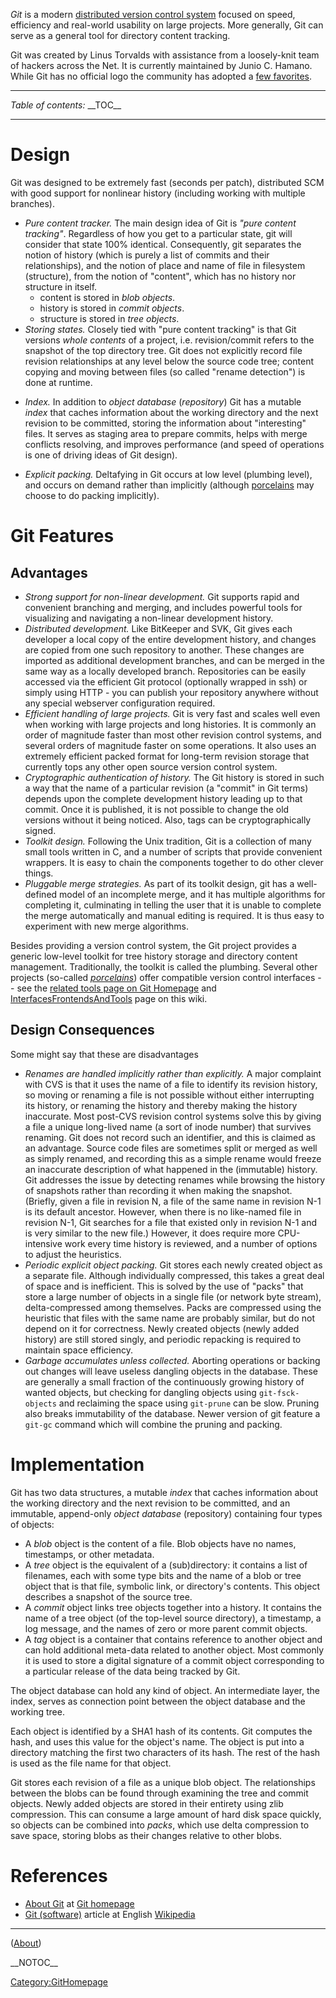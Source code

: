 ''Git'' is a modern [[DistributedSCM|distributed version control system]] focused on speed, efficiency and real-world usability on large projects. More generally, Git can serve as a general tool for directory content tracking.

Git was created by Linus Torvalds with assistance from a loosely-knit team of hackers across the Net.  It is currently maintained by Junio C. Hamano.  While Git has no official logo the community has adopted a [[GitRelatedLogos|few favorites]].

----
''Table of contents:''
__TOC__
----

= Design =
Git was designed to be extremely fast (seconds per patch), distributed SCM with good support for nonlinear history (including working with multiple branches).

* ''Pure content tracker.'' The main design idea of Git is ''"pure content tracking"''. Regardless of how you get to a particular state, git will consider that state 100% identical. Consequently, git separates the notion of history (which is purely a list of commits and their relationships), and the notion of place and name of file in filesystem (structure), from the notion of "content", which has no history nor structure in itself.
** content is stored in ''blob objects''.
** history is stored in ''commit objects''.
** structure is stored in ''tree objects''.
* ''Storing states.'' Closely tied with "pure content tracking" is that Git versions ''whole contents'' of a project, i.e. revision/commit refers to the snapshot of the top directory tree. Git does not explicitly record file revision relationships at any level below the source code tree; content copying and moving between files (so called "rename detection") is done at runtime.
<!-- ## Three tier infrastructure: working directory, index, repository
 -->
* ''Index.'' In addition to ''object database'' (''repository'') Git has a mutable ''index'' that caches information about the working directory and the next revision to be committed, storing the information about "interesting" files. It serves as staging area to prepare commits, helps with merge conflicts resolving, and improves performance (and speed of operations is one of driving ideas of Git design).
<!-- ## Explicit packing
 -->
* ''Explicit packing.'' Deltafying in Git occurs at low level (plumbing level), and occurs on demand rather than implicitly (although [[Porcelain|porcelains]] may choose to do packing implicitly).

= Git Features =
== Advantages ==
* ''Strong support for non-linear development.'' Git supports rapid and convenient branching and merging, and includes powerful tools for visualizing and navigating a non-linear development history.
* ''Distributed development.'' Like Bit<code><nowiki></nowiki></code>Keeper and SVK, Git gives each developer a local copy of the entire development history, and changes are copied from one such repository to another. These changes are imported as additional development branches, and can be merged in the same way as a locally developed branch. Repositories can be easily accessed via the efficient Git protocol (optionally wrapped in ssh) or simply using HTTP - you can publish your repository anywhere without any special webserver configuration required.
* ''Efficient handling of large projects.'' Git is very fast and scales well even when working with large projects and long histories. It is commonly an order of magnitude faster than most other revision control systems, and several orders of magnitude faster on some operations. It also uses an extremely efficient packed format for long-term revision storage that currently tops any other open source version control system.
* ''Cryptographic authentication of history.'' The Git history is stored in such a way that the name of a particular revision (a "commit" in Git terms) depends upon the complete development history leading up to that commit. Once it is published, it is not possible to change the old versions without it being noticed. Also, tags can be cryptographically signed.
* ''Toolkit design.'' Following the Unix tradition, Git is a collection of many small tools written in C, and a number of scripts that provide convenient wrappers. It is easy to chain the components together to do other clever things.
* ''Pluggable merge strategies.'' As part of its toolkit design, git has a well-defined model of an incomplete merge, and it has multiple algorithms for completing it, culminating in telling the user that it is unable to complete the merge automatically and manual editing is required. It is thus easy to experiment with new merge algorithms.
Besides providing a version control system, the Git project provides a generic low-level toolkit for tree history storage and directory content management. Traditionally, the toolkit is called the plumbing. Several other projects (so-called ''[[Porcelain|porcelains]]'') offer compatible version control interfaces -- see the [http://git.or.cz/#tools related tools page on Git Homepage] and [[InterfacesFrontendsAndTools]] page on this wiki.

== Design Consequences ==
Some might say that these are disadvantages

* ''Renames are handled implicitly rather than explicitly.'' A major complaint with CVS is that it uses the name of a file to identify its revision history, so moving or renaming a file is not possible without either interrupting its history, or renaming the history and thereby making the history inaccurate. Most post-CVS revision control systems solve this by giving a file a unique long-lived name (a sort of inode number) that survives renaming. Git does not record such an identifier, and this is claimed as an advantage. Source code files are sometimes split or merged as well as simply renamed, and recording this as a simple rename would freeze an inaccurate description of what happened in the (immutable) history. Git addresses the issue by detecting renames while browsing the history of snapshots rather than recording it when making the snapshot. (Briefly, given a file in revision N, a file of the same name in revision N-1 is its default ancestor. However, when there is no like-named file in revision N-1, Git searches for a file that existed only in revision N-1 and is very similar to the new file.) However, it does require more CPU-intensive work every time history is reviewed, and a number of options to adjust the heuristics.
* ''Periodic explicit object packing.'' Git stores each newly created object as a separate file. Although individually compressed, this takes a great deal of space and is inefficient. This is solved by the use of "packs" that store a large number of objects in a single file (or network byte stream), delta-compressed among themselves. Packs are compressed using the heuristic that files with the same name are probably similar, but do not depend on it for correctness. Newly created objects (newly added history) are still stored singly, and periodic repacking is required to maintain space efficiency.
* ''Garbage accumulates unless collected.'' Aborting operations or backing out changes will leave useless dangling objects in the database. These are generally a small fraction of the continuously growing history of wanted objects, but checking for dangling objects using <code><nowiki>git-fsck-objects</nowiki></code> and reclaiming the space using <code><nowiki>git-prune</nowiki></code> can be slow. Pruning also breaks immutability of the database. Newer version of git feature a <code><nowiki>git-gc</nowiki></code> command which will combine the pruning and packing.

= Implementation =
Git has two data structures, a mutable ''index'' that caches information about the working directory and the next revision to be committed, and an immutable, append-only ''object database'' (repository) containing four types of objects:

* A ''blob'' object is the content of a file. Blob objects have no names, timestamps, or other metadata.
* A ''tree'' object is the equivalent of a (sub)directory: it contains a list of filenames, each with some type bits and the name of a blob or tree object that is that file, symbolic link, or directory's contents. This object describes a snapshot of the source tree.
* A ''commit'' object links tree objects together into a history. It contains the name of a tree object (of the top-level source directory), a timestamp, a log message, and the names of zero or more parent commit objects.
* A ''tag'' object is a container that contains reference to another object and can hold additional meta-data related to another object. Most commonly it is used to store a digital signature of a commit object corresponding to a particular release of the data being tracked by Git.
The object database can hold any kind of object. An intermediate layer, the index, serves as connection point between the object database and the working tree.

Each object is identified by a SHA1 hash of its contents. Git computes the hash, and uses this value for the object's name. The object is put into a directory matching the first two characters of its hash. The rest of the hash is used as the file name for that object.

Git stores each revision of a file as a unique blob object. The relationships between the blobs can be found through examining the tree and commit objects. Newly added objects are stored in their entirety using zlib compression. This can consume a large amount of hard disk space quickly, so objects can be combined into ''packs'', which use delta compression to save space, storing blobs as their changes relative to other blobs.

= References =
* [http://git.or.cz/#about About Git] at [http://git.or.cz/ Git homepage]
* [[WikiPedia:Git_(software)|Git (software)]] article at English [http://en.wikipedia.org Wikipedia]
----
[[Category:GitHomepage]] ([http://git.or.cz/#about About])

__NOTOC__